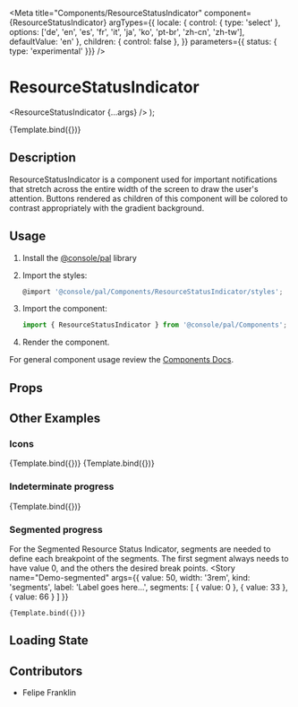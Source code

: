 
<Meta
  title="Components/ResourceStatusIndicator"
  component={ResourceStatusIndicator}
  argTypes={{
    locale: { control: { type: 'select' }, options: ['de', 'en', 'es', 'fr', 'it', 'ja', 'ko', 'pt-br', 'zh-cn', 'zh-tw'], defaultValue: 'en' },
    children: { control: false },
  }}
  parameters={{ status: { type: 'experimental' }}}
/>

# ResourceStatusIndicator

  <ResourceStatusIndicator {...args} />
);

<Canvas>
  <Story
    name="Demo"
    args={{
      value: 50,
      width: '3rem',
      label: 'Percent progress'
    }}
  >
    {Template.bind({})}
  </Story>
</Canvas>

## Description

ResourceStatusIndicator is a component used for important notifications that stretch across the entire width of the screen to draw the user's attention. Buttons rendered as children of this component will be colored to contrast appropriately with the gradient background.

## Usage

1.  Install the [@console/pal](https://github.ibm.com/ibmcloud/pal#how-to-install-and-use) library
2.  Import the styles:

    ```js
    @import '@console/pal/Components/ResourceStatusIndicator/styles';
    ```

3.  Import the component:

    ```js
    import { ResourceStatusIndicator } from '@console/pal/Components';
    ```

4.  Render the component.

For general component usage review the [Components Docs](https://pages.github.ibm.com/ibmcloud/pal/development-guidelines/components/overview).

## Props

<ArgsTable of={ResourceStatusIndicator} />

## Other Examples

### Icons
<Canvas>
  <Story
    name="Demo-icon"
    args={{
      width: '3rem',
      statusIndicator: 'success',
      label: 'Percent progress'
    }}
  >
    {Template.bind({})}
  </Story>
</Canvas>

<Canvas>
  <Story
    name="Demo-icon-failure"
    args={{
      width: '3rem',
      statusIndicator: 'failure',
      label: 'Percent progress'
    }}
  >
    {Template.bind({})}
  </Story>
</Canvas>

### Indeterminate progress
<Canvas>
  <Story
    name="Demo-indeterminate"
    args={{
      kind: 'indeterminate',
      label: 'Percent progress'
    }}
  >
    {Template.bind({})}
  </Story>
</Canvas>


### Segmented progress
For the Segmented Resource Status Indicator, segments are needed to define each breakpoint of the segments. The first
segment always needs to have value 0, and the others the desired break points.
<Canvas>
  <Story
    name="Demo-segmented"
    args={{
      value: 50,
      width: '3rem',
      kind: 'segments',
      label: 'Label goes here...',
      segments: [
        { value: 0 },
        { value: 33 },
        { value: 66 }
      ]
    }}
  >
    {Template.bind({})}
  </Story>
</Canvas>

## Loading State

<Canvas>
  <Story name="Skeleton">
    <ResourceStatusIndicator.skeleton label width="3rem" />
  </Story>
</Canvas>

## Contributors
- Felipe Franklin
